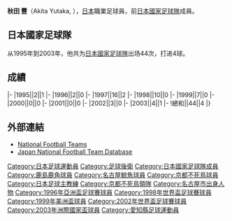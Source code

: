 {{noteta|G1=足球}}{{Infobox football biography
|name=秋田豐
|image=Yutaka Akita (cropped).jpg
|fullname=秋田豐
|birth_date={{Birth date and age|1970|8|6}}
|cityofbirth=[[愛知縣|愛知縣]]
|countryofbirth=[[日本|日本]]
|height=1.80 m
|position=[[後衛_(足球)|後衛]]
|currentclub=
|years=1993-2003<br/>2004-2006<br/>2007
|clubs=[[鹿島鹿角|鹿島鹿角]]<br/>[[名古屋鯨魚|名古屋鯨魚]]<br/>[[京都不死鳥|京都不死鳥]]
|caps(goals)=
|nationalyears=1995-2003
|nationalteam=[[日本國家足球隊|日本]]
|nationalcaps(goals)=44 (4)
}}
'''秋田 豐'''（Akita Yutaka, {{Bd|1970年|8月6日||}}），[[日本|日本]]職業足球員，前[[日本國家足球隊|日本國家足球隊]]成員。

==日本國家足球隊==
从1995年到2003年，他共为[[日本國家足球隊|日本國家足球隊]]出场44次，打进4球。

==成績==
{{Football player national team statistics|JPN}}
|-
|1995||2||1
|-
|1996||2||0
|-
|1997||16||2
|-
|1998||10||0
|-
|1999||7||0
|-
|2000||0||0
|-
|2001||0||0
|-
|2002||3||0
|-
|2003||4||1
|-
!總和||44||4
|}

==外部連結==
{{Reflist}}
*[http://www.national-football-teams.com/v2/player.php?id=3533 National Football Teams] {{Wayback|url=http://www.national-football-teams.com/v2/player.php?id=3533 |date=20121024185551 }}
*[https://web.archive.org/web/20130922084827/http://www.japannationalfootballteam.com/en/players/akita_yutaka.html Japan National Football Team Database]

{{1996年亞洲盃足球賽日本參賽名單}}
{{1998年世界盃足球賽日本參賽名單}}
{{1999年美洲盃足球賽日本參賽名單}}
{{2002年世界盃足球賽日本參賽名單}}
{{2003年洲際國家盃日本參賽名單}}

[[Category:日本足球運動員|Category:日本足球運動員]]
[[Category:足球後衛|Category:足球後衛]]
[[Category:日本國家足球隊成員|Category:日本國家足球隊成員]]
[[Category:鹿島鹿角球員|Category:鹿島鹿角球員]]
[[Category:名古屋鯨魚球員|Category:名古屋鯨魚球員]]
[[Category:京都不死鳥球員|Category:京都不死鳥球員]]
[[Category:日本足球主教練|Category:日本足球主教練]]
[[Category:京都不死鳥領隊|Category:京都不死鳥領隊]]
[[Category:名古屋市出身人物|Category:名古屋市出身人物]]
[[Category:1996年亞洲盃足球賽球員|Category:1996年亞洲盃足球賽球員]]
[[Category:1998年世界盃足球賽球員|Category:1998年世界盃足球賽球員]]
[[Category:1999年美洲盃球員|Category:1999年美洲盃球員]]
[[Category:2002年世界盃足球賽球員|Category:2002年世界盃足球賽球員]]
[[Category:2003年洲際國家盃球員|Category:2003年洲際國家盃球員]]
[[Category:愛知縣足球運動員|Category:愛知縣足球運動員]]


{{Japan-sport-bio-stub}}
{{Soccer-player-stub}}
